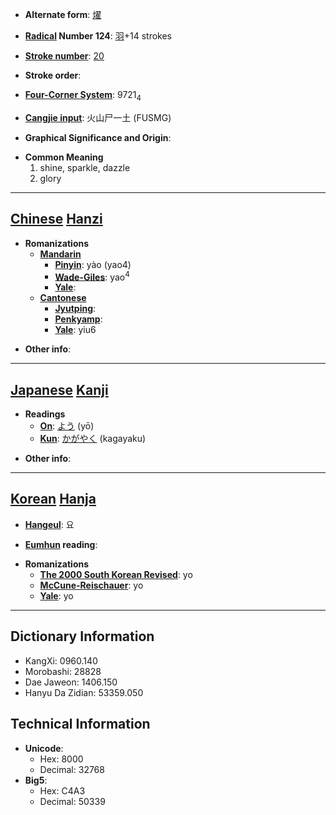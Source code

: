 * '''Alternate form''': [[燿]]

* '''[[Wiktionary:Chinese radical index| Radical]] Number 124''': [[Wiktionary:Chinese radical index 羽|羽]]+14 strokes

* '''[[Wiktionary:Chinese total strokes index|Stroke number]]''': [[Wiktionary:Chinese total strokes index 20|20]]

* '''Stroke order''': 

* '''[[Wiktionary:Chinese four corner index|Four-Corner System]]''': 9721<sub>4</sub>

* '''[[Wiktionary:Chinese Cangjie index|Cangjie input]]''': 火山尸一土 (FUSMG)

* '''Graphical Significance and Origin''': 

* '''Common Meaning'''
*#shine, sparkle, dazzle
*# glory


----

== [[Chinese]] [[Hanzi]] ==

* '''Romanizations'''
** '''[[Mandarin]]'''
*** '''[[Pinyin]]''': yào (yao4)
*** '''[[Wade-Giles]]''': yao<sup>4</sup>
*** '''[[Yale]]''': 
** '''[[Cantonese]]'''
*** '''[[Jyutping]]''':
*** '''[[Penkyamp]]''': 
*** '''[[Yale]]''': yiu6

* '''Other info''': 

----

== [[Japanese]] [[Kanji]] ==

* '''Readings'''
** '''[[On]]''': [[よう]] (yō)
** '''[[Kun]]''': [[かがやく]] (kagayaku)

* '''Other info''':  

----

== [[Korean]] [[Hanja]] ==

* '''[[Hangeul]]''': 요

* '''[[Eumhun]] reading''': 

* '''Romanizations'''
** '''[[The 2000 South Korean Revised Romanization|The 2000 South Korean Revised]]''': yo
** '''[[McCune-Reischauer]]''': yo
** '''[[Yale]]''': yo

----

== Dictionary Information ==

* KangXi: 0960.140
* Morobashi: 28828
* Dae Jaweon: 1406.150
* Hanyu Da Zidian: 53359.050

== Technical Information ==

* '''Unicode''':
** Hex: 8000
** Decimal: 32768
* '''Big5''':
** Hex: C4A3
** Decimal: 50339